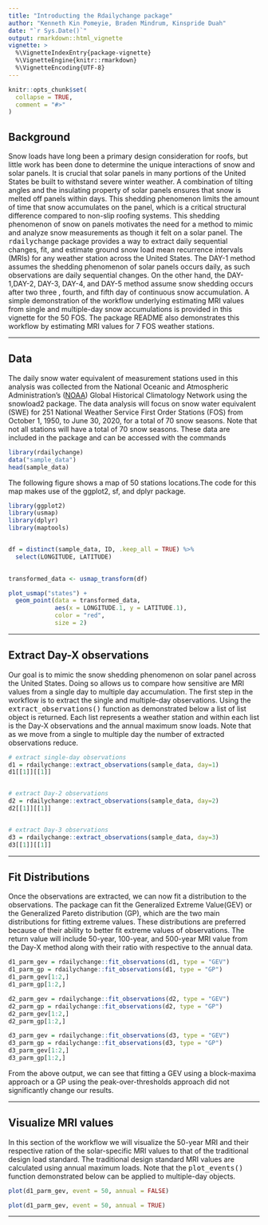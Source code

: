 ```yaml
---
title: "Introducting the Rdailychange package"
author: "Kenneth Kin Pomeyie, Braden Mindrum, Kinspride Duah"
date: "`r Sys.Date()`"
output: rmarkdown::html_vignette
vignette: >
  %\VignetteIndexEntry{package-vignette}
  %\VignetteEngine{knitr::rmarkdown}
  %\VignetteEncoding{UTF-8}
---
```


```r
knitr::opts_chunk$set(
  collapse = TRUE,
  comment = "#>"
)
```


## Background

Snow loads have long been a primary design consideration for roofs, but little work has been done to determine the unique interactions of snow and solar panels. It is crucial that solar panels in many portions of the United States be built to withstand severe winter weather. A combination of tilting angles and the insulating property of solar panels ensures that snow is melted off panels within days. This shedding phenomenon limits the amount of time that snow accumulates on the panel, which is a critical structural difference compared to non-slip roofing systems. This shedding phenomenon of snow on panels motivates the need for a method to mimic and analyze snow measurements as though it felt on a solar panel. 
The <TT>rdailychange</TT> package provides a way to extract daily sequential changes, fit, and estimate ground snow load mean recurrence intervals (MRIs) for any weather station across the United States. The DAY-1 method assumes the shedding phenomenon of solar panels occurs daily, as such observations are daily sequential
changes. On the other hand, the DAY-1,DAY-2, DAY-3, DAY-4, and DAY-5 method assume snow shedding occurs after two  three , fourth, and fifth day of continuous snow accumulation. A simple demonstration of the workflow underlying estimating MRI values from single and multiple-day snow accumulations is provided in this vignette for the 50 FOS. The package README also demonstrates this workflow by estimating MRI values for 7 FOS weather stations. 



* * * 



## Data

The daily snow water equivalent of measurement stations used in this analysis was collected from the National Oceanic and Atmospheric Administration’s ([NOAA](https://www.ncdc.noaa.gov/cdo-web/search)) Global Historical Climatology Network using the snowload2 package. The data analysis will focus on snow water equivalent (SWE) for 251 National Weather Service First Order Stations (FOS) from October 1, 1950, to June 30, 2020, for a total of 70 snow seasons. Note that not all stations will have a total of 70 snow seasons. These data are included in the package and can be accessed with the commands


```r
library(rdailychange)
data("sample_data")
head(sample_data)
```

The following figure shows a map of 50 stations locations.The code for this map 
makes use of the ggplot2, sf, and dplyr package. 

```r
library(ggplot2)
library(usmap)
library(dplyr)
library(maptools)


df = distinct(sample_data, ID, .keep_all = TRUE) %>%
  select(LONGITUDE, LATITUDE)

 
transformed_data <- usmap_transform(df)

plot_usmap("states") + 
  geom_point(data = transformed_data, 
             aes(x = LONGITUDE.1, y = LATITUDE.1), 
             color = "red",
             size = 2)
```

* * * 

## Extract Day-X observations
Our goal is to mimic the snow shedding phenomenon on solar panel across the United States. Doing so 
allows us to compare how sensitive are MRI values from a single day to multiple day accumulation. 
The first step in the workflow is to extract the single and multiple-day observations.
Using the <TT>extract_observations()</TT> function as demonstrated below a 
list of list object is returned. Each list represents a weather station and within each list 
is the Day-X observations and the annual maximum snow loads. Note that as we move from
a single to  multiple day the number of extracted observations reduce. 



```r
# extract single-day observations
d1 = rdailychange::extract_observations(sample_data, day=1)
d1[[1]][[1]]


# extract Day-2 observations
d2 = rdailychange::extract_observations(sample_data, day=2)
d2[[1]][[1]]


# extract Day-3 observations
d3 = rdailychange::extract_observations(sample_data, day=3)
d3[[1]][[1]]
```

* * * 

## Fit Distributions
Once the observations are extracted, we can now fit a distribution
to the observations. The package can fit the Generalized Extreme Value(GEV) or
the Generalized Pareto distribution (GP), which are the two main distributions
for fitting extreme values. These distributions are preferred because of their
ability to better fit extreme values of observations. The return value will
include 50-year, 100-year, and 500-year MRI value from the Day-X method along 
with their ratio with respective to the annual data.

```r
d1_parm_gev = rdailychange::fit_observations(d1, type = "GEV")
d1_parm_gp = rdailychange::fit_observations(d1, type = "GP")
d1_parm_gev[1:2,]
d1_parm_gp[1:2,]
```

```r
d2_parm_gev = rdailychange::fit_observations(d2, type = "GEV")
d2_parm_gp = rdailychange::fit_observations(d2, type = "GP")
d2_parm_gev[1:2,]
d2_parm_gp[1:2,]
```

```r
d3_parm_gev = rdailychange::fit_observations(d3, type = "GEV")
d3_parm_gp = rdailychange::fit_observations(d3, type = "GP")
d3_parm_gev[1:2,]
d3_parm_gp[1:2,]
```

From the above output, we can see that fitting a GEV using a block-maxima approach or 
a GP using  the peak-over-thresholds approach did not significantly change our results. 

* * * 

## Visualize MRI values
In this section of the workflow we will visualize the 50-year MRI and their
respective ration of the solar-specific MRI values to that of the traditional design
load standard. The traditional design standard MRI values are calculated using annual
maximum loads. Note that the <TT>plot_events()</TT> function demonstrated below can be 
applied to multiple-day objects.

```r
plot(d1_parm_gev, event = 50, annual = FALSE)

```

```r
plot(d1_parm_gev, event = 50, annual = TRUE)

```



* * * 
